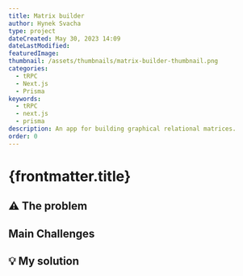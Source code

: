 ```yaml
---
title: Matrix builder
author: Hynek Svacha
type: project
dateCreated: May 30, 2023 14:09
dateLastModified:
featuredImage:
thumbnail: /assets/thumbnails/matrix-builder-thumbnail.png
categories:
  - tRPC
  - Next.js
  - Prisma
keywords:
  - tRPC
  - next.js
  - prisma
description: An app for building graphical relational matrices.
order: 0
---
```


<MacBookMockup image={mock}/>

# {frontmatter.title}

<DevstackItem item="trpc" label="tRPC" />
<DevstackItem item="nextjs" label="Next.js" />
<DevstackItem item="prisma" label="Prisma" />
<DevstackItem item="tailwindcss" label="Tailwind" />

## <span class="text-lg [filter:opacity(0.8)]">⚠</span> The problem

## Main Challenges

## <span class="text-lg [filter:opacity(0.8)]">💡</span> My solution



